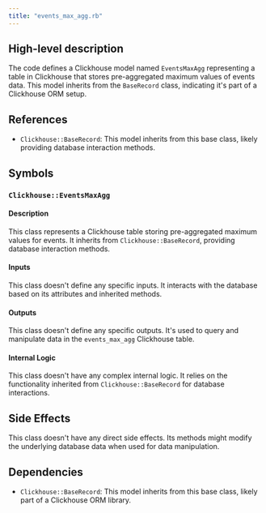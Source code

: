 ```yaml
---
title: "events_max_agg.rb"
---
```


## High-level description
The code defines a Clickhouse model named `EventsMaxAgg` representing a table in Clickhouse that stores pre-aggregated maximum values of events data. This model inherits from the `BaseRecord` class, indicating it's part of a Clickhouse ORM setup.

## References
- `Clickhouse::BaseRecord`: This model inherits from this base class, likely providing database interaction methods.

## Symbols

### `Clickhouse::EventsMaxAgg`
#### Description
This class represents a Clickhouse table storing pre-aggregated maximum values for events. It inherits from `Clickhouse::BaseRecord`, providing database interaction methods.

#### Inputs
This class doesn't define any specific inputs. It interacts with the database based on its attributes and inherited methods.

#### Outputs
This class doesn't define any specific outputs. It's used to query and manipulate data in the `events_max_agg` Clickhouse table.

#### Internal Logic
This class doesn't have any complex internal logic. It relies on the functionality inherited from `Clickhouse::BaseRecord` for database interactions.

## Side Effects
This class doesn't have any direct side effects. Its methods might modify the underlying database data when used for data manipulation.

## Dependencies
- `Clickhouse::BaseRecord`: This model inherits from this base class, likely part of a Clickhouse ORM library.
